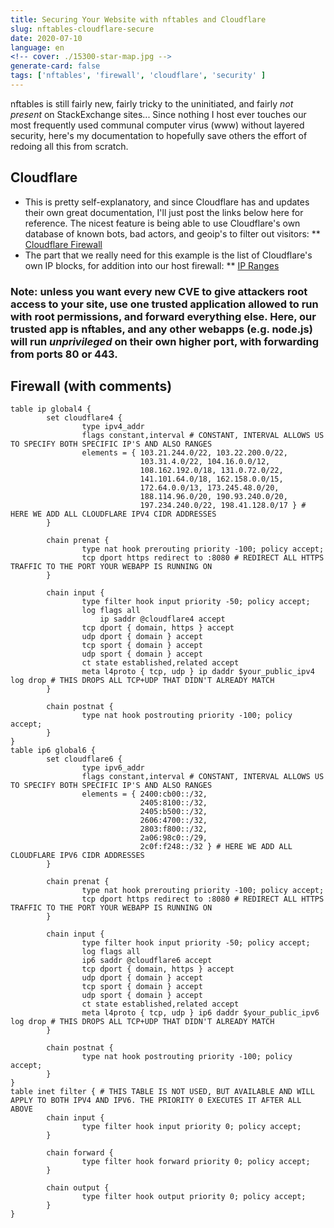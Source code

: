 ```yaml
---
title: Securing Your Website with nftables and Cloudflare
slug: nftables-cloudflare-secure
date: 2020-07-10
language: en
<!-- cover: ./15300-star-map.jpg -->
generate-card: false
tags: ['nftables', 'firewall', 'cloudflare', 'security' ]
---
```


nftables is still fairly new, fairly tricky to the uninitiated, and fairly _not present_ on StackExchange sites...
Since nothing I host ever touches our most frequently used communal computer virus (www) without layered security, here's my documentation to hopefully save others the effort of redoing all this from scratch.


## Cloudflare

* This is pretty self-explanatory, and since Cloudflare has and updates their own great documentation, I'll just post the links below here for reference. The nicest feature is being able to use Cloudflare's own database of known bots, bad actors, and geoip's to filter out visitors:
** [Cloudflare Firewall](https://developers.cloudflare.com/firewall/cf-firewall-rules)
* The part that we really need for this example is the list of Cloudflare's own IP blocks, for addition into our host firewall:
** [IP Ranges](https://www.cloudflare.com/ips/)


### Note: unless you want every new CVE to give attackers root access to your site, use **one** trusted application allowed to run with root permissions, and forward everything else. Here, our trusted app is nftables, and any other webapps (e.g. node.js) will run _unprivileged_ on their own higher port, with forwarding from ports 80 or 443.


## Firewall (with comments)

```
table ip global4 {
        set cloudflare4 {
                type ipv4_addr
                flags constant,interval # CONSTANT, INTERVAL ALLOWS US TO SPECIFY BOTH SPECIFIC IP'S AND ALSO RANGES
                elements = { 103.21.244.0/22, 103.22.200.0/22,
                             103.31.4.0/22, 104.16.0.0/12,
                             108.162.192.0/18, 131.0.72.0/22,
                             141.101.64.0/18, 162.158.0.0/15,
                             172.64.0.0/13, 173.245.48.0/20,
                             188.114.96.0/20, 190.93.240.0/20,
                             197.234.240.0/22, 198.41.128.0/17 } # HERE WE ADD ALL CLOUDFLARE IPV4 CIDR ADDRESSES
        }

        chain prenat {
                type nat hook prerouting priority -100; policy accept;
                tcp dport https redirect to :8080 # REDIRECT ALL HTTPS TRAFFIC TO THE PORT YOUR WEBAPP IS RUNNING ON
        }

        chain input {
                type filter hook input priority -50; policy accept;
                log flags all
                    ip saddr @cloudflare4 accept
                tcp dport { domain, https } accept
                udp dport { domain } accept
                tcp sport { domain } accept
                udp sport { domain } accept
                ct state established,related accept
                meta l4proto { tcp, udp } ip daddr $your_public_ipv4 log drop # THIS DROPS ALL TCP+UDP THAT DIDN'T ALREADY MATCH
        }

        chain postnat {
                type nat hook postrouting priority -100; policy accept;
        }
}
table ip6 global6 {
        set cloudflare6 {
                type ipv6_addr
                flags constant,interval # CONSTANT, INTERVAL ALLOWS US TO SPECIFY BOTH SPECIFIC IP'S AND ALSO RANGES
                elements = { 2400:cb00::/32,
                             2405:8100::/32,
                             2405:b500::/32,
                             2606:4700::/32,
                             2803:f800::/32,
                             2a06:98c0::/29,
                             2c0f:f248::/32 } # HERE WE ADD ALL CLOUDFLARE IPV6 CIDR ADDRESSES
        }

        chain prenat {
                type nat hook prerouting priority -100; policy accept;
                tcp dport https redirect to :8080 # REDIRECT ALL HTTPS TRAFFIC TO THE PORT YOUR WEBAPP IS RUNNING ON
        }

        chain input {
                type filter hook input priority -50; policy accept;
                log flags all
                ip6 saddr @cloudflare6 accept
                tcp dport { domain, https } accept
                udp dport { domain } accept
                tcp sport { domain } accept
                udp sport { domain } accept
                ct state established,related accept
                meta l4proto { tcp, udp } ip6 daddr $your_public_ipv6 log drop # THIS DROPS ALL TCP+UDP THAT DIDN'T ALREADY MATCH
        }

        chain postnat {
                type nat hook postrouting priority -100; policy accept;
        }
}
table inet filter { # THIS TABLE IS NOT USED, BUT AVAILABLE AND WILL APPLY TO BOTH IPV4 AND IPV6. THE PRIORITY 0 EXECUTES IT AFTER ALL ABOVE
        chain input {
                type filter hook input priority 0; policy accept;
        }

        chain forward {
                type filter hook forward priority 0; policy accept;
        }

        chain output {
                type filter hook output priority 0; policy accept;
        }
}
```
